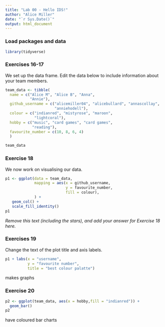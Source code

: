 ```yaml
---
title: "Lab 00 - Hello IDS!"
author: "Alice Miller"
date: "`r Sys.Date()`"
output: html_document
---
```


### Load packages and data

```r
library(tidyverse) 
```

### Exercises 16-17

We set up the data frame. Edit the data below to include information about your team members.

```r
team_data <- tibble(
  name = c("Alice M", "Alice B", "Anna", 
           "Annie"),
  github_username = c("alicemiller04", "alicebullard", "annascollay", 
                      "anniehodell"), 
  colour = c("indianred", "mistyrose", "maroon", 
             "lightcoral"),
  hobby = c("music", "card games", "card games", 
            "reading"),
  favourite_number = c(10, 8, 6, 4)
  )

team_data
```

### Exercise 18

We now work on visualising our data. 

```r
p1 <- ggplot(data = team_data, 
             mapping = aes(x = github_username, 
                           y = favourite_number,
                           fill = colour), 
             ) +
   geom_col() +
   scale_fill_identity()
p1
```


*Remove this text (including the stars), and add your answer for Exercise 18 here.*

### Exercises 19

Change the text of the plot title and axis labels.

```r
p1 + labs(x = "username", 
          y = "favourite number",
          title = "best colour palatte")
```

makes graphs

### Exercise 20

```r
p2 <- ggplot(team_data, aes(x = hobby,fill = "indianred")) +
  geom_bar()
p2
```

have coloured bar charts 
